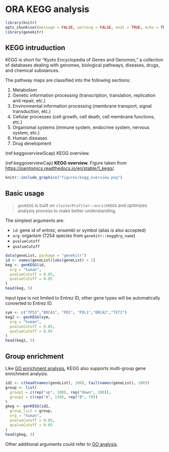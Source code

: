 # ORA KEGG analysis {#ora-kegg-analysis-1}

```r
library(knitr)
opts_chunk$set(message = FALSE, warning = FALSE, eval = TRUE, echo = TRUE, cache = TRUE)
library(genekitr)
```

## KEGG intruduction {#kegg-introduction}

KEGG is short for "Kyoto Encyclopedia of Genes and Genomes," a collection of databases dealing with genomes, biological pathways, diseases, drugs, and chemical substances.

The pathway maps are classified into the following sections:

1. Metabolism
2. Genetic information processing (transcription, translation, replication and repair, etc.)
3. Environmental information processing (membrane transport, signal transduction, etc.)
4. Cellular processes (cell growth, cell death, cell membrane functions, etc.)
5. Organismal systems (immune system, endocrine system, nervous system, etc.)
6. Human diseases
7. Drug development

(ref:keggoverviewScap) KEGG overview.

(ref:keggoverviewCap) **KEGG overview.** Figure taken from <https://paintomics.readthedocs.io/en/stable/1_kegg/>.

```r
knitr::include_graphics("figures/kegg_overview.png")
```


## Basic usage {#kegg-basic-usage}

> `genKEGG` is built on `clusterProfiler::enrichKEGG` and optimizes analysis process to make better understanding. 

The simplest arguments are: 

- `id`: gene id of entrez, ensembl or symbol (alias is also accepted)
- `org`: organism (7254 species from `genekitr::keggOrg_name`)
- `pvalueCutoff`
- `qvalueCutoff`

```r
data(geneList, package = "genekitr")
id <- names(geneList)[abs(geneList) > 1]
keg <- genKEGG(id,
  org = "human",
  pvalueCutoff = 0.05,
  qvalueCutoff = 0.05
)
head(keg, 5)
```

Input type is not limited to Entrez ID, other gene types will be automatically converted to Entrez ID.

```r
sym <- c("TP53","BRCA1", "PD1", "PDL1","BRCA2","TET2")
keg2 <- genKEGG(sym,
  org = "human",
  pvalueCutoff = 0.05,
  qvalueCutoff = 0.05
)
head(keg2, 5)
```


## Group enrichment {#kegg-group-enrichment}

Like [GO enrichment analysis](#go-group-enrichment), KEGG also supports multi-group gene enrichment analysis.

```r
id2 <- c(head(names(geneList), 100), tail(names(geneList), 100))
group <- list(
  group1 = c(rep("up", 100), rep("down", 100)),
  group2 = c(rep("A", 130), rep("B", 70))
)
gkeg <- genKEGG(id2,
  group_list = group,
  org = "human",
  pvalueCutoff = 0.05,
  qvalueCutoff = 0.05
)
head(gkeg, 5)
```

Other additional arguments could refer to [GO analysis](#go-additional-arguments).



